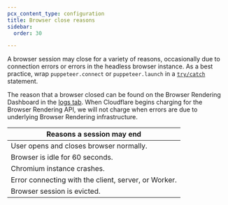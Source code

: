 ```yaml
---
pcx_content_type: configuration
title: Browser close reasons
sidebar:
  order: 30

---
```


A browser session may close for a variety of reasons, occasionally due to connection errors or errors in the headless browser instance. As a best practice, wrap `puppeteer.connect` or `puppeteer.launch` in a [`try/catch`](https://developer.mozilla.org/en-US/docs/Web/JavaScript/Reference/Statements/try...catch) statement.

The reason that a browser closed can be found on the Browser Rendering Dashboard in the [logs tab](https://dash.cloudflare.com/?to=/:account/workers/browser-renderingl/logs). When Cloudflare begins charging for the Browser Rendering API, we will not charge when errors are due to underlying Browser Rendering infrastructure.

| Reasons a session may end                            |
| ---------------------------------------------------- |
| User opens and closes browser normally.              |
| Browser is idle for 60 seconds.                      |
| Chromium instance crashes.                           |
| Error connecting with the client, server, or Worker. |
| Browser session is evicted.                          |
